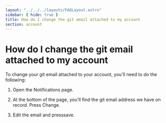 ```yaml
---
layout: "../../../layouts/FAQLayout.astro"
sidebar: { hide: true }
title: How do I change the git email attached to my account
section: account
---
```


# How do I change the git email attached to my account

To change your git email attached to your account, you'll need to do the following: 

1. Open the Notifications page.

2. At the bottom of the page, you'll find the git email address we have on record. Press Change.

3. Edit the email and presssave.
